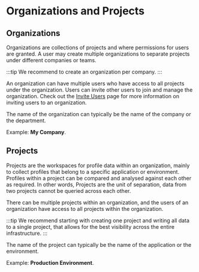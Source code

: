 # Organizations and Projects

## Organizations
Organizations are collections of projects and where permissions for users are granted. A user may create multiple organizations to separate projects under different companies or teams. 

:::tip
We recommend to create an organization per company.
:::

An organization can have multiple users who have access to all projects under the organization. Users can invite other users to join and manage the organization. Check out the [Invite Users](/docs/invite-users) page for more information on inviting users to an organization.

The name of the organization can typically be the name of the company or the department.

Example: **My Company**.

## Projects
Projects are the workspaces for profile data within an organization, mainly to collect profiles that belong to a specific application or environment. Profiles within a project can be compared and analysed against each other as required.
In other words, Projects are the unit of separation, data from two projects cannot be queried across each other.

There can be multiple projects within an organization, and the users of an organization have access to all projects within the organization. 

:::tip
We recommend starting with creating one project and writing all data to a single project, that allows for the best visibility across the entire infrastructure.
:::

The name of the project can typically be the name of the application or the environment.

Example: **Production Environment**.
